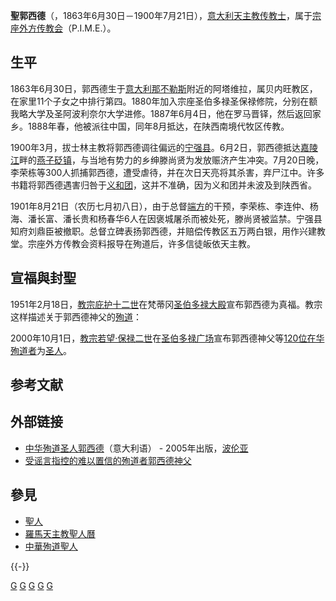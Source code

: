 {{unreferenced|time=2018-10-13T03:45:09+00:00}}
{{Infobox Saint
|name=聖郭西德博理<br>Santo Alberico Crescitelli
|birth_date={{birth date|1863|6|30}}
|death_date={{death date and age|1900|7|21|1863|6|30}}
|feast_day=
|venerated_in=
|image=
|imagesize=
|caption=
|birth_place={{Flag|Italy}}[[阿塔维拉|阿塔维拉]]
|death_place={{QING}}[[陕西省|陕西省]][[宁强县|宁强县]][[燕子砭镇|燕子砭镇]]
|titles=殉教者
|beatified_date=1951年2月18日
|beatified_place=
|beatified_by=教宗[[庇护十二世|庇护十二世]]
|canonized_date=2000年10月1日
|canonized_place=
|canonized_by=教宗[[若望保禄二世|若望保禄二世]]
|attributes=
|patronage=
|major_shrine=
|suppressed_date=
|issues=
}}

'''聖郭西德'''（{{lang-it|Santo Alberico Crescitelli}}，1863年6月30日－1900年7月21日），[[意大利|意大利]][[天主教|天主教]][[传教士|传教士]]，属于[[宗座外方传教会|宗座外方传教会]]（P.I.M.E.）。

==生平==
1863年6月30日，郭西德生于[[意大利|意大利]][[那不勒斯|那不勒斯]]附近的阿塔维拉，属贝内旺教区，在家里11个子女之中排行第四。1880年加入宗座圣伯多禄圣保禄修院，分别在额我略大学及圣阿波利奈尔大学进修。1887年6月4日，他在罗马晋铎，然后返回家乡。1888年春，他被派往中国，同年8月抵达，在陕西南境代牧区传教。

1900年3月，拔士林主教将郭西德调往偏远的[[宁强县|宁强县]]。6月2日，郭西德抵达[[嘉陵江|嘉陵江]]畔的[[燕子砭镇|燕子砭镇]]，与当地有势力的乡绅滕尚贤为发放赈济产生冲突。7月20日晚，李荣栋等300人抓捕郭西德，遭受虐待，并在次日天亮将其杀害，弃尸江中。许多书籍将郭西德遇害归咎于[[义和团|义和团]]，这并不准确，因为义和团并未波及到陕西省。 

1901年8月21日（农历七月初八日），由于总督[[端方|端方]]的干预，李荣栋、李连仲、杨海、潘长富、潘长贵和杨春华6人在因褒城屠杀而被处死，滕尚贤被监禁。宁强县知府刘鼎臣被撤职。总督立碑表扬郭西德，并赔偿传教区五万两白银，用作兴建教堂。宗座外方传教会资料报导在殉道后，许多信徒皈依天主教。

==宣福與封聖==
1951年2月18日，[[教宗庇护十二世|教宗庇护十二世]]在梵蒂冈[[圣伯多禄大殿|圣伯多禄大殿]]宣布郭西德为真福。教宗这样描述关于郭西德神父的[[殉道|殉道]]： 

{{Cquote|站在人的立场来说，他的死亡是可怖的；也许是历史所记录最骇人听闻的。未能幸免任何痛苦，不论是残暴的刑具，或是时间的长短、最野蛮的侮辱，或是心灵的痛苦，或是假朋友的虚伪出卖，或是谋杀者的敌意和恐吓的大喊大叫，或是被遗弃的黑暗。}}

2000年10月1日，[[教宗若望·保禄二世|教宗若望·保禄二世]]在[[圣伯多禄广场|圣伯多禄广场]]宣布郭西德神父等[[中华殉道圣人|120位在华殉道者]]为[[圣人|圣人]]。

==参考文献==
{{Reflist}}

==外部链接==
*[https://web.archive.org/web/20060225163152/http://www.asianews.it/recensionesanto.html 中华殉道圣人郭西德]（意大利语） - 2005年出版，[[波伦亚|波伦亚]]
*[https://web.archive.org/web/20070306145152/http://www.hsstudyc.org.hk/Webpage/ChinaBridge/CB0407.htm 受谣言指控的难以置信的殉道者郭西德神父]

==參見==
*[[聖人|聖人]]
*[[羅馬天主教聖人曆|羅馬天主教聖人曆]]
*[[中華殉道聖人|中華殉道聖人]]

{{-}}
{{中国基督教史|清}}

[[Category:1863年出生|G]]
[[Category:1900年逝世|G]]
[[Category:意大利天主教传教士|G]]
[[Category:在华天主教传教士|G]]
[[Category:中华殉道圣人|G]]